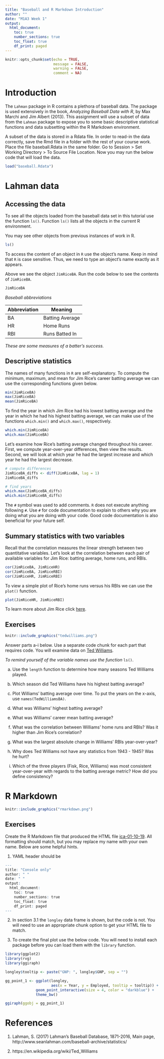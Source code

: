 ---
title: "Baseball and R Markdown Introduction"
author: ""
date: "M1A3 Week 1"
output: 
  html_document:
    toc: true
    number_sections: true
    toc_float: true
    df_print: paged
---

```{r setup, include=FALSE}
knitr::opts_chunk$set(echo = TRUE, 
                      message = FALSE, 
                      warning = FALSE,
                      comment = NA)
```

# Introduction

The `Lahman` package in R contains a plethora of baseball data. The package 
is used extensively in the book, *Analyzing Baseball Data with R*, by Max Marchi
and Jim Albert (2013). This assignment will use a subset of data from the 
`Lahman` package to expose you to some basic descriptive statistical functions
and data subsetting within the R Markdown environment.

A subset of the data is stored in a Rdata file. In order
to read-in the data correctly, save the Rmd file in a folder with the rest
of your course work. Place the file baseball.Rdata in the same folder. Go to
Session > Set Working Directory > To Source File Location. Now you may run the
below code that will load the data.

```{r}
load("baseball.Rdata")
```

# Lahman data

## Accessing the data

To see all the objects loaded from the baseball data set in this tutorial 
use the function `ls()`. Function `ls()` lists all the objects in the current R
environment.

You may see other objects from previous instances of work in R.

```{r}
ls()
```

To access the content of an object in `R` use the object's name.
Keep in mind that `R` is case sensitive. Thus, we need to type an object's name
exactly as it appears.

Above we see the object `JimRiceBA`. Run the code below to see the contents of
`JimRiceBA`.

```{r}
JimRiceBA
```

*Baseball abbreviations*

Abbreviation | Meaning
---------- | ----------
BA  | Batting Average
HR  | Home Runs
RBI | Runs Batted In

*These are some measures of a batter's success.*

## Descriptive statistics

The names of many functions in `R` are self-explanatory. To compute the minimum,
maximum, and mean for Jim Rice's career batting average we can use the
corresponding functions given below.

```{r}
min(JimRiceBA)
max(JimRiceBA)
mean(JimRiceBA)
```

To find the year in which Jim Rice had his lowest batting average and
the year in which he had his highest batting average,
we can make use of the functions `which.min()` and `which.max()`, respectively.

```{r}
which.min(JimRiceBA)
which.max(JimRiceBA)
```

Let's examine how Rice's batting average changed throughout his career. 
First, we compute year-over-year differences, then view the results. 
Second, we will look at which year he had the largest increase and which year 
he had the largest decrease.

```{r}
# compute differences
JimRiceBA_diffs <- diff(JimRiceBA, lag = 1)
JimRiceBA_diffs

# find years
which.max(JimRiceBA_diffs)
which.min(JimRiceBA_diffs)
```

The `#` symbol was used to add comments. `R` does not execute anything 
following `#`. Use `#` for code documentation to explain to
others why you are doing what you are doing with your code.
Good code documentation is also beneficial for your future self.

## Summary statistics with two variables

Recall that the correlation measures the linear strength between two
quantitative variables. Let's look at the correlation between each pair of
available variables for Jim Rice: batting average, home runs, and RBIs.

```{r}
cor(JimRiceBA, JimRiceHR)
cor(JimRiceBA, JimRiceRBI)
cor(JimRiceHR, JimRiceRBI)
```

To view a simple plot of Rice's home runs versus his RBIs we can use the
`plot()` function.

```{r}
plot(JimRiceHR, JimRiceRBI)
```

To learn more about Jim Rice 
click [here](https://en.wikipedia.org/wiki/Jim_Rice).

## Exercises

```{r eval=FALSE, echo=FALSE, fig.cap="Ted Williams, 1939", out.width = '30%', fig.align='center'}
knitr::include_graphics("tedwilliams.png")
```

Answer parts a-i below. Use a separate code chunk for each part that requires 
code. You will examine data on
[Ted Williams](https://en.wikipedia.org/wiki/Ted_Williams).

*To remind yourself of the variable names use the function* `ls()`.

a. Use the `length` function to determine how many seasons Ted Williams played.

b. Which season did Ted Williams have his highest batting average?

c. Plot Williams' batting average over time. To put the years on the x-axis,
   use `names(TedWilliamsBA)`.

d. What was Williams' highest batting average?

e. What was Williams' career mean batting average?

f. What was the correlation between Williams' home runs and RBIs? 
   Was it higher than Jim Rice's correlation?

g. What was the largest absolute change in Williams' RBIs year-over-year?

h. Why does Ted Williams not have any statistics from 1943 - 1945? Was he hurt?

i. Which of the three players (Fisk, Rice, Williams) was most consistent
   year-over-year with regards to the batting average metric? How did
   you define consistency?




# R Markdown

```{r eval=FALSE, echo=FALSE, fig.cap="", out.width = '30%', fig.align='center'}
knitr::include_graphics("rmarkdown.png")
```

## Exercises

Create the R Markdown file that produced the HTML file 
[ica-01-10-19](http://rpubs.com/shawnsanto/ica-01-10-19). All formatting
should match, but you may replace my name with your own name. Below are some
helpful hints.

1. YAML header should be

```{r eval=FALSE}
---
title: "Console only"
author: " "
date: " "
output: 
  html_document:
    toc: true
    number_sections: true
    toc_float: true
    df_print: paged
---
```

2. In section 3.1 the `longley` data frame is shown, but the code is not.
   You will need to use an appropriate chunk option to get your HTML 
   file to match.

3. To create the final plot use the below code. You will need to install each
   package before you can load them with the `library` function.

```{r eval=FALSE}
library(ggplot2)
library(rvg)
library(ggiraph)

longley$tooltip <- paste("GNP: ", longley$GNP, sep = "")

gg_point_1 <- ggplot(longley, 
                     aes(x = Year, y = Employed, tooltip = tooltip)) + 
              geom_point_interactive(size = 4, color = "darkblue") + 
              theme_bw()

ggiraph(ggobj = gg_point_1)
```

# References

1. Lahman, S. (2017) Lahman's Baseball Database, 1871-2016, Main page, http://www.seanlahman.com/baseball-archive/statistics/

2. https://en.wikipedia.org/wiki/Ted_Williams